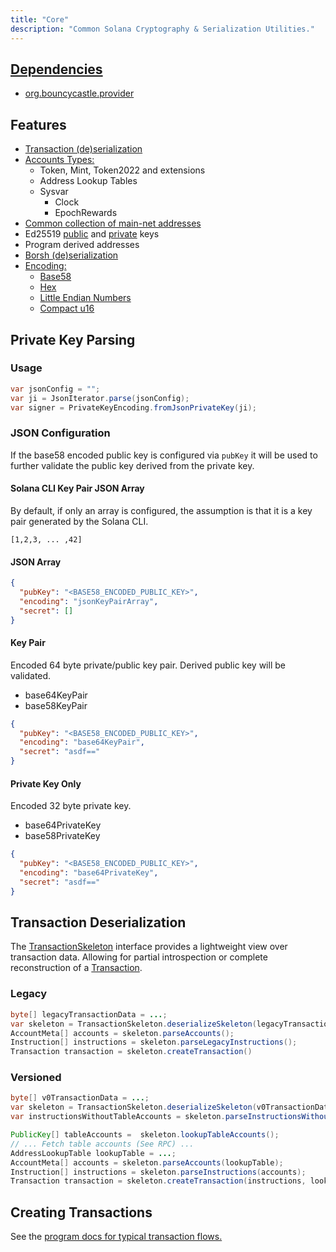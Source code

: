 ```yaml
---
title: "Core"
description: "Common Solana Cryptography & Serialization Utilities."
---
```


<Card title="GitHub Repository" icon="github" horizontal={true} href="https://github.com/sava-software/sava"/>

## [Dependencies](https://github.com/sava-software/sava/blob/main/core/src/main/java/module-info.java)
- [org.bouncycastle.provider](https://www.bouncycastle.org/download/bouncy-castle-java/#latest)

## Features

* [Transaction (de)serialization](#transaction-deserialization)
* [Accounts Types:](https://github.com/sava-software/sava/tree/main/core/src/main/java/software/sava/core/accounts)
  * Token, Mint, Token2022 and extensions
  * Address Lookup Tables
  * Sysvar
    * Clock
    * EpochRewards
* [Common collection of main-net addresses](https://github.com/sava-software/sava/blob/main/core/src/main/java/software/sava/core/accounts/SolanaAccounts.java)
* Ed25519 [public](https://github.com/sava-software/sava/blob/main/core/src/main/java/software/sava/core/accounts/PublicKey.java) and [private](https://github.com/sava-software/sava/blob/main/core/src/main/java/software/sava/core/accounts/Signer.java) keys
* Program derived addresses
* [Borsh (de)serialization](https://github.com/sava-software/sava/blob/main/core/src/main/java/software/sava/core/borsh/Borsh.java)
* [Encoding:](https://github.com/sava-software/sava/tree/main/core/src/main/java/software/sava/core/encoding)
  * [Base58](https://github.com/sava-software/sava/blob/main/core/src/main/java/software/sava/core/encoding/Base58.java)
  * [Hex](https://github.com/sava-software/sava/blob/main/core/src/main/java/software/sava/core/encoding/Jex.java)
  * [Little Endian Numbers](https://github.com/sava-software/sava/blob/main/core/src/main/java/software/sava/core/encoding/ByteUtil.java)
  * [Compact u16](https://github.com/sava-software/sava/blob/main/core/src/main/java/software/sava/core/encoding/CompactU16Encoding.java)

## Private Key Parsing

### Usage

```java
var jsonConfig = "";
var ji = JsonIterator.parse(jsonConfig);
var signer = PrivateKeyEncoding.fromJsonPrivateKey(ji);
```

### JSON Configuration

If the base58 encoded public key is configured via `pubKey` it will be used to further validate the public key derived
from the private key.

#### Solana CLI Key Pair JSON Array

By default, if only an array is configured, the assumption is that it is a key pair generated by the Solana CLI.

```
[1,2,3, ... ,42]
```

#### JSON Array

```json
{
  "pubKey": "<BASE58_ENCODED_PUBLIC_KEY>",
  "encoding": "jsonKeyPairArray",
  "secret": []
}
```

#### Key Pair

Encoded 64 byte private/public key pair. Derived public key will be validated.

* base64KeyPair
* base58KeyPair

```json
{
  "pubKey": "<BASE58_ENCODED_PUBLIC_KEY>",
  "encoding": "base64KeyPair",
  "secret": "asdf=="
}
```

#### Private Key Only

Encoded 32 byte private key.

* base64PrivateKey
* base58PrivateKey

```json
{
  "pubKey": "<BASE58_ENCODED_PUBLIC_KEY>",
  "encoding": "base64PrivateKey",
  "secret": "asdf=="
}
```

## Transaction Deserialization

The [TransactionSkeleton](https://github.com/sava-software/sava/blob/main/core/src/main/java/software/sava/core/tx/TransactionSkeleton.java)
interface provides a lightweight view over transaction data. Allowing for partial introspection or complete reconstruction of
a [Transaction](https://github.com/sava-software/sava/blob/main/core/src/main/java/software/sava/core/tx/Transaction.java).

### Legacy

```java
byte[] legacyTransactionData = ...;
var skeleton = TransactionSkeleton.deserializeSkeleton(legacyTransactionData);
AccountMeta[] accounts = skeleton.parseAccounts();
Instruction[] instructions = skeleton.parseLegacyInstructions();
Transaction transaction = skeleton.createTransaction()
```

### Versioned

```java
byte[] v0TransactionData = ...;
var skeleton = TransactionSkeleton.deserializeSkeleton(v0TransactionData);
var instructionsWithoutTableAccounts = skeleton.parseInstructionsWithoutTableAccounts();

PublicKey[] tableAccounts =  skeleton.lookupTableAccounts();
// ... Fetch table accounts (See RPC) ...
AddressLookupTable lookupTable = ...;
AccountMeta[] accounts = skeleton.parseAccounts(lookupTable);
Instruction[] instructions = skeleton.parseInstructions(accounts);
Transaction transaction = skeleton.createTransaction(instructions, lookupTable);
```

## Creating Transactions

See the [program docs for typical transaction flows.](/libraries/programs#typical-transaction-flow)
